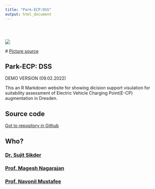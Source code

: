 ```yaml
---
title: "Park-ECP:DSS"
output: html_document
---
```


<style type="text/css">
.title {
  display: none;
}

#getting-started img {
  margin-right: 10px;
}

</style>

<div class="row" style="padding-top: 30px;">

<div class="col-sm-6">

<a href = "https://ssujit.github.io">
![](images/logo.png)


</a>
# [Picture source](https://unsplash.com/photos/4SrE8VxW86c)
</div>



<div class="col-sm-6">


# **Park-ECP: DSS**

DEMO VERSION (09.02.2022)

This an R Markdown website for showing dicision support visulation for suitability assessment of Electric Vehicle Charging Point(E-CP) augmentation in Dresden.

## Source code

[Got to repository in Github](https://github.com/ssujit)


## Who?

### [Dr. Sujit Sikder](https://ssujit.github.io)
### [Prof. Magesh Nagarajan](https://iimnagpur.irins.org/profile/163523)
### [Prof. Navonil Mustafee](http://business-school.exeter.ac.uk/about/people/profile/index.php?web_id=Navonil_Mustafee)

</div>


